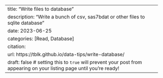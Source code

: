 ---
title: "Write files to database"
description: "Write a bunch of csv, sas7bdat or other files to sqlite database"
date: 2023-06-25
categories: [Read, Database]
citation: 
  url: https://tblk.github.io/data-tips/write-database/ 
draft: false # setting this to `true` will prevent your post from appearing on your listing page until you're ready!
---